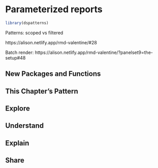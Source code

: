 # Parameterized reports

```r
library(dspatterns)
```

Patterns: scoped vs filtered

https://alison.netlify.app/rmd-valentine/#28

Batch render: https://alison.netlify.app/rmd-valentine/?panelset9=the-setup#48


## New Packages and Functions  

## This Chapter's Pattern

## Explore

## Understand

## Explain

## Share


